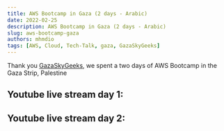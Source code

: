 ```yaml
---
title: AWS Bootcamp in Gaza (2 days - Arabic)
date: 2022-02-25
description: AWS Bootcamp in Gaza (2 days - Arabic)
slug: aws-bootcamp-gaza
authors: mhmdio
tags: [AWS, Cloud, Tech-Talk, gaza, GazaSkyGeeks]
---
```



Thank you [GazaSkyGeeks](https://gazaskygeeks.com/), we spent a two days of AWS Bootcamp in the Gaza Strip, Palestine

<!--truncate-->

## Youtube live stream day 1:

<ReactPlayer url="https://www.youtube.com/watch?v=Qj8RUWXK7Ac" />

## Youtube live stream day 2:

<ReactPlayer url="https://www.youtube.com/watch?v=V_k_pRnnSpk" />
